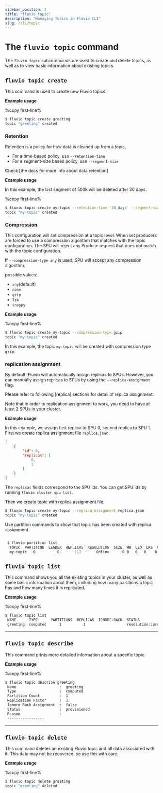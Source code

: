 ```yaml
---
sidebar_position: 3
title: "fluvio topic"
description: "Managing Topics in Fluvio CLI"
slug: /cli/topic
---
```


# The `fluvio topic` command

The `fluvio topic` subcommands are used to create and delete topics, as
well as to view basic information about existing topics.

## `fluvio topic create`

This command is used to create new Fluvio topics.

**Example usage**

%copy first-line%
```bash
$ fluvio topic create greeting
topic "greeting" created
```

### Retention

Retention is a policy for how data is cleaned up from a topic.

* For a time-based policy, use  `--retention-time`
* For a segment-size based policy, use  `--segment-size`

Check [the docs for more info about data retention]

**Example usage**

In this example, the last segment of 500k will be deleted after 30 days.

%copy first-line%
```bash
$ fluvio topic create my-topic --retention-time '30 days' --segment-size 500000
topic "my-topic" created
```


### Compression

This configuration will set compression at a topic level. When set producers are forced to use a compression algorithm that matches with the topic configuration. The SPU will reject any Produce request
that does not match with the topic configuration.

If `--compression-type any` is used, SPU will accept any compression algorithm.

possible values:
* `any`(default)
* `none`
* `gzip`
* `lz4`
* `snappy`

**Example usage**

%copy first-line%
```bash
$ fluvio topic create my-topic --compression-type gzip
topic "my-topic" created
```

In this example, the topic `my-topic` will be created with compression type `gzip`.

### replication assignment

By default, Fluvio will automatically assign replicas to SPUs. However, you can manually assign replicas to SPUs by using the `--replica-assignment` flag.

Please refer to following [replica] sections for detail of replica assignment.

Note that in order to replication assignment to work, you need to have at least 2 SPUs in your cluster.

**Example usage**

In this example, we assign first replica to SPU 0, second replica to SPU 1.
First we create replica assignment file `replica.json`.
```json
[
    {
        "id": 0,
        "replicas": [
            0,
            1
        ]
    }
]
```
The `replicas` fields correspond to the SPU ids.  You can get SPU ids by running `fluvio cluster spu list`.

Then we create topic with replica assignment file.
```bash
$ fluvio topic create my-topic --replica-assignment replica.json
topic "my-topic" created
```

Use partition commands to show that topic has been created with replica assignment.

```bash

 $ fluvio partition list
  TOPIC  PARTITION  LEADER  REPLICAS  RESOLUTION  SIZE  HW  LEO  LRS  FOLLOWER OFFSETS
  my-topic   0          0       [1]       Online      0 B   0   0    0    0     [ReplicaStatus { spu: 1, hw: -1, leo: -1 }]

```

## `fluvio topic list`

This command shows you all the existing topics in your cluster, as well as some basic
information about them, including how many partitions a topic has and how many times it
is replicated.

**Example usage**

%copy first-line%
```bash
$ fluvio topic list
 NAME      TYPE      PARTITIONS  REPLICAS  IGNORE-RACK  STATUS                   REASON
 greeting  computed      1          1                   resolution::provisioned
```

---

## `fluvio topic describe`

This command prints more detailed information about a specific topic.

**Example usage**

%copy first-line%
```bash
$ fluvio topic describe greeting
 Name                    :  greeting
 Type                    :  computed
 Partition Count         :  1
 Replication Factor      :  1
 Ignore Rack Assignment  :  false
 Status                  :  provisioned
 Reason                  :
 -----------------
```

---

## `fluvio topic delete`

This command deletes an existing Fluvio topic and all data associated with it.
This data may not be recovered, so use this with care.

**Example usage**

%copy first-line%
```bash
$ fluvio topic delete greeting
topic "greeting" deleted
```
